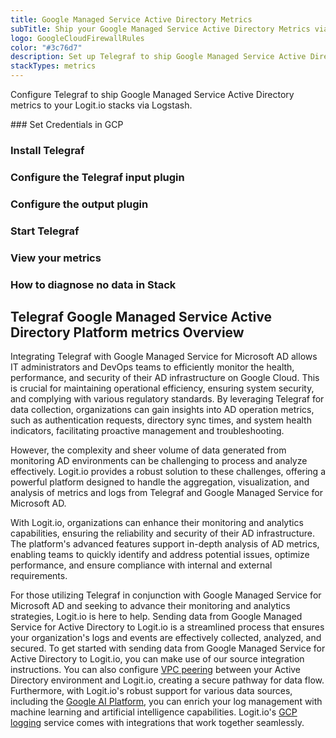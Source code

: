 ```yaml
---
title: Google Managed Service Active Directory Metrics
subTitle: Ship your Google Managed Service Active Directory Metrics via Telegraf to your Logit.io Stack
logo: GoogleCloudFirewallRules
color: "#3c76d7"
description: Set up Telegraf to ship Google Managed Service Active Directory metrics to Logit.io. Use our Telegraf Google Managed Service Active Directory metrics example.
stackTypes: metrics
---
```


Configure Telegraf to ship Google Managed Service Active Directory metrics to your Logit.io stacks via Logstash.

<Steps>
  ### Set Credentials in GCP

  <SetGCPCredentials intro="Google Managed Service for Microsoft Active Directory (AD) is a fully managed service offered by Google Cloud that provides a highly available and scalable solution for running Microsoft AD in the cloud. It allows organizations to leverage the capabilities of Microsoft AD for identity and access management, authentication, and authorization, while offloading the operational burden to Google Cloud."/>
  
  ### Install Telegraf

  <InstallTelegraf />

  ### Configure the Telegraf input plugin

  <TelegrafStackDriverInput metric_type="managedidentities.googleapis.com"/>

  ### Configure the output plugin

  <TelegrafOutputPlugin />

  ### Start Telegraf

  <StartTelegraf />

  ### View your metrics
  
  <LaunchStack 
    stackType="metrics" 
    source="Google_Managed_Service_Active_Directory_Metrics_via_Telegraf" 
    utmMedium="metrics" 
    utmCampaign="telegraf-GoogleManagedAdService-metrics" />

  ### How to diagnose no data in Stack

  <DiagnoseNoData />
</Steps>

## Telegraf Google Managed Service Active Directory Platform metrics Overview

Integrating Telegraf with Google Managed Service for Microsoft AD allows IT administrators 
and DevOps teams to efficiently monitor the health, performance, and security of their AD 
infrastructure on Google Cloud. This is crucial for maintaining operational efficiency, 
ensuring system security, and complying with various regulatory standards. By leveraging 
Telegraf for data collection, organizations can gain insights into AD operation metrics, 
such as authentication requests, directory sync times, and system health indicators, 
facilitating proactive management and troubleshooting.

However, the complexity and sheer volume of data generated from monitoring AD environments 
can be challenging to process and analyze effectively. Logit.io provides a robust solution 
to these challenges, offering a powerful platform designed to handle the aggregation, 
visualization, and analysis of metrics and logs from Telegraf and Google Managed Service for Microsoft AD. 

With Logit.io, organizations can enhance their monitoring and analytics capabilities, 
ensuring the reliability and security of their AD infrastructure. The platform's 
advanced features support in-depth analysis of AD metrics, enabling teams to quickly 
identify and address potential issues, optimize performance, and ensure compliance 
with internal and external requirements.

For those utilizing Telegraf in conjunction with Google Managed Service for Microsoft AD 
and seeking to advance their monitoring and analytics strategies, Logit.io is here to help. 
Sending data from Google Managed Service for Active Directory to Logit.io is a streamlined 
process that ensures your organization's logs and events are effectively collected, analyzed, 
and secured. To get started with sending data from Google Managed Service for Active Directory 
to Logit.io, you can make use of our source integration instructions. You can also configure 
[VPC peering](/integrations/infrastructure-metrics/google-cloud/vpc-telegraf-metrics) 
between your Active Directory environment and Logit.io, creating a secure pathway for data flow. 
Furthermore, with Logit.io's robust support for various data sources, including the 
[Google AI Platform](/integrations/infrastructure-metrics/google-cloud/ai-platform-telegraf-metrics), you can enrich 
your log management with machine learning and artificial intelligence capabilities. 
Logit.io's [GCP logging](https://logit.io/solutions/gcp-logging/) service comes with integrations that work together seamlessly.